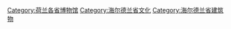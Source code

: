 {{Commonscat|Museums in Gelderland}}

[[Category:荷兰各省博物馆|Category:荷兰各省博物馆]]
[[Category:海尔德兰省文化|Category:海尔德兰省文化]]
[[Category:海尔德兰省建筑物|Category:海尔德兰省建筑物]]